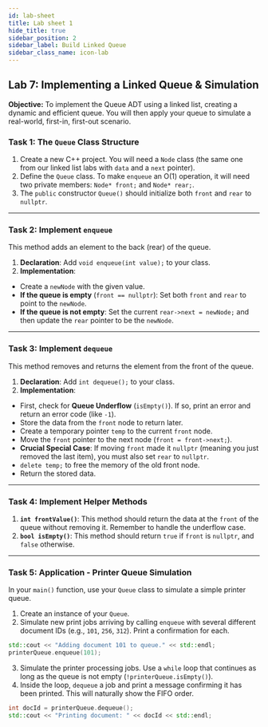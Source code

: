 ```yaml
---
id: lab-sheet
title: Lab sheet 1
hide_title: true
sidebar_position: 2
sidebar_label: Build Linked Queue
sidebar_class_name: icon-lab
---
```


<ModuleBanner />



## **Lab 7: Implementing a Linked Queue & Simulation**

**Objective:** To implement the Queue ADT using a linked list, creating a dynamic and efficient queue. You will then apply your queue to simulate a real-world, first-in, first-out scenario.

### **Task 1: The `Queue` Class Structure**

1.  Create a new C++ project. You will need a `Node` class (the same one from our linked list labs with `data` and a `next` pointer).
2.  Define the `Queue` class. To make `enqueue` an O(1) operation, it will need two private members: `Node* front;` and `Node* rear;`.
3.  The `public` constructor `Queue()` should initialize both `front` and `rear` to `nullptr`.

-----

### **Task 2: Implement `enqueue`**

This method adds an element to the back (rear) of the queue.

1.  **Declaration**: Add `void enqueue(int value);` to your class.
2.  **Implementation**:
  * Create a `newNode` with the given value.
  * **If the queue is empty** (`front == nullptr`): Set both `front` and `rear` to point to the `newNode`.
  * **If the queue is not empty**: Set the current `rear->next = newNode;` and then update the `rear` pointer to be the `newNode`.

-----

### **Task 3: Implement `dequeue`**

This method removes and returns the element from the front of the queue.

1.  **Declaration**: Add `int dequeue();` to your class.
2.  **Implementation**:
  * First, check for **Queue Underflow** (`isEmpty()`). If so, print an error and return an error code (like `-1`).
  * Store the data from the `front` node to return later.
  * Create a temporary pointer `temp` to the current `front` node.
  * Move the `front` pointer to the next node (`front = front->next;`).
  * **Crucial Special Case**: If moving `front` made it `nullptr` (meaning you just removed the last item), you must also set `rear` to `nullptr`.
  * `delete temp;` to free the memory of the old front node.
  * Return the stored data.

-----

### **Task 4: Implement Helper Methods**

1.  **`int frontValue()`**: This method should return the data at the `front` of the queue without removing it. Remember to handle the underflow case.
2.  **`bool isEmpty()`**: This method should return `true` if `front` is `nullptr`, and `false` otherwise.

-----

### **Task 5: Application - Printer Queue Simulation**

In your `main()` function, use your `Queue` class to simulate a simple printer queue.

1.  Create an instance of your `Queue`.
2.  Simulate new print jobs arriving by calling `enqueue` with several different document IDs (e.g., `101`, `256`, `312`). Print a confirmation for each.
```cpp
std::cout << "Adding document 101 to queue." << std::endl;
printerQueue.enqueue(101);
```
3.  Simulate the printer processing jobs. Use a `while` loop that continues as long as the queue is not empty (`!printerQueue.isEmpty()`).
4.  Inside the loop, `dequeue` a job and print a message confirming it has been printed. This will naturally show the FIFO order.
```cpp
int docId = printerQueue.dequeue();
std::cout << "Printing document: " << docId << std::endl;
```
